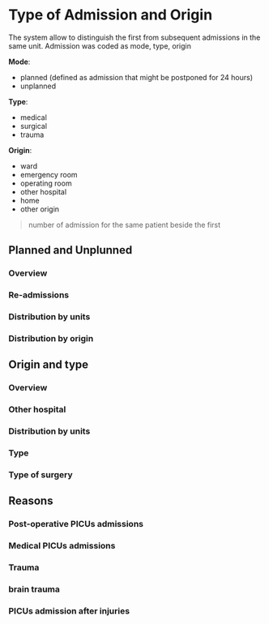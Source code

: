 # Type of Admission and Origin {#origin .tabset .tabset-fade .tabset-pills}


The system allow to distinguish the first from subsequent admissions in the same unit.
Admission was coded as mode, type, origin

**Mode**:

- planned (defined as admission that might be postponed for 24 hours)
- unplanned

**Type**:

- medical
- surgical
- trauma

**Origin**:

- ward
- emergency room
- operating room
- other hospital
- home
- other origin


> number of admission for the same patient beside the first



## Planned and Unplunned {.tabset .tabset-dropdown}

### Overview

### Re-admissions

### Distribution by units

### Distribution by origin


## Origin and type {.tabset .tabset-dropdown}

### Overview

### Other hospital

### Distribution by units

### Type

### Type of surgery


## Reasons {.tabset .tabset-dropdown}

### Post-operative PICUs admissions

### Medical PICUs admissions

### Trauma

### brain trauma

### PICUs admission after injuries
